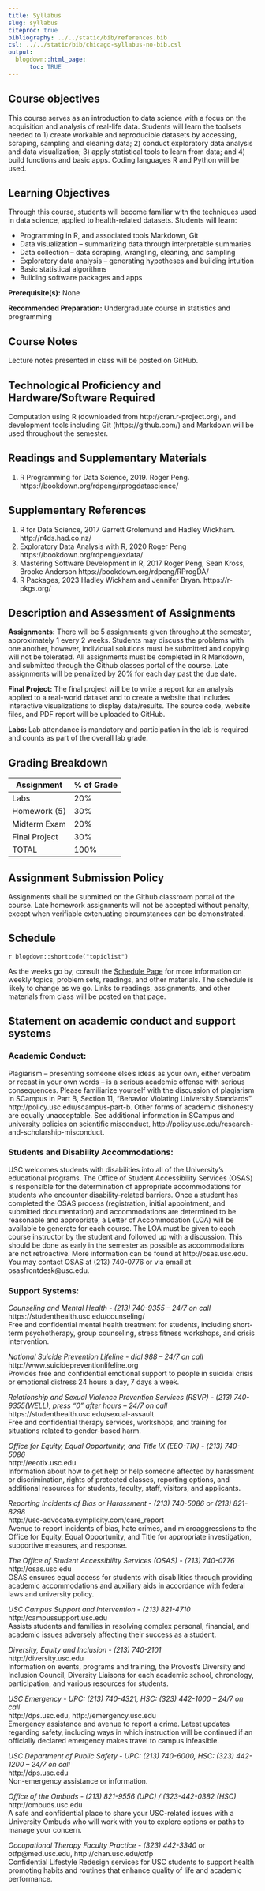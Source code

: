 ```yaml
---
title: Syllabus
slug: syllabus
citeproc: true
bibliography: ../../static/bib/references.bib
csl: ../../static/bib/chicago-syllabus-no-bib.csl
output:
  blogdown::html_page:
      toc: TRUE
---
```


[^courseinfo]: {-}
  `r blogdown::shortcode("courseinfo")`

## Course objectives

This course serves as an introduction to data science with a focus on the acquisition and analysis of real-life data. Students will learn the toolsets needed to 1) create workable and reproducible datasets by accessing, scraping, sampling and cleaning data; 2) conduct exploratory data analysis and data visualization; 3) apply statistical tools to learn from data; and 4) build functions and basic apps. Coding languages R and Python will be used.

## Learning Objectives

Through this course, students will become familiar with the techniques used in data science, applied to health-related datasets. Students will learn:

- Programming in R, and associated tools Markdown, Git
- Data visualization – summarizing data through interpretable summaries
- Data collection – data scraping, wrangling, cleaning, and sampling
- Exploratory data analysis – generating hypotheses and building intuition
- Basic statistical algorithms
- Building software packages and apps

**Prerequisite(s):** None

**Recommended Preparation:** Undergraduate course in statistics and programming

## Course Notes

Lecture notes presented in class will be posted on GitHub.

## Technological Proficiency and Hardware/Software Required 

Computation using R (downloaded from http://cran.r-project.org), and development tools including Git (https://github.com/) and Markdown will be used throughout the semester.

## Readings and Supplementary Materials

1. R Programming for Data Science, 2019. Roger Peng. https://bookdown.org/rdpeng/rprogdatascience/

## Supplementary References

1. R for Data Science, 2017 Garrett Grolemund and Hadley Wickham. http://r4ds.had.co.nz/
1. Exploratory Data Analysis with R, 2020 Roger Peng https://bookdown.org/rdpeng/exdata/
1. Mastering Software Development in R, 2017 Roger Peng, Sean Kross, Brooke Anderson https://bookdown.org/rdpeng/RProgDA/
1. R Packages, 2023 Hadley Wickham and Jennifer Bryan. https://r-pkgs.org/

## Description and Assessment of Assignments

**Assignments:** There will be 5 assignments given throughout the semester, approximately 1 every 2 weeks. Students may discuss the problems with one another, however, individual solutions must be submitted and copying will not be tolerated. All assignments must be completed in R Markdown, and submitted through the Github classes portal of the course. Late assignments will be penalized by 20% for each day past the due date.

**Final Project:** The final project will be to write a report for an analysis applied to a real-world dataset and to create a website that includes interactive visualizations to display data/results. The source code, website files, and PDF report will be uploaded to GitHub.

**Labs:** Lab attendance is mandatory and participation in the lab is required and counts as part of the overall lab grade.

## Grading Breakdown

| Assignment           | % of Grade |
|----------------------|------------|
| Labs                 | 20%        |
| Homework (5)         | 30%        |
| Midterm Exam         | 20%        |
| Final Project        | 30%        |
| TOTAL                | 100%       |

## Assignment Submission Policy

Assignments shall be submitted on the Github classroom portal of the course. Late homework assignments will not be accepted without penalty, except when verifiable extenuating circumstances can be demonstrated.

## Schedule

`r blogdown::shortcode("topiclist")`

As the weeks go by, consult the [Schedule Page](/PM566/schedule/) for more information on weekly topics, problem sets, readings, and other materials. The schedule is likely to change as we go. Links to readings, assignments, and other materials from class will be posted on that page. 


## Statement on academic conduct and support systems

### Academic Conduct:

Plagiarism – presenting someone else’s ideas as your own, either verbatim or recast in
your own words – is a serious academic offense with serious consequences. Please
familiarize yourself with the discussion of plagiarism in SCampus in Part B, Section 11,
“Behavior Violating University Standards” http://policy.usc.edu/scampus-part-b. Other forms
of academic dishonesty are equally unacceptable. See additional information in SCampus
and university policies on scientific misconduct, http://policy.usc.edu/research-and-scholarship-misconduct.

### Students and Disability Accommodations: 

USC welcomes students with disabilities into all of the University’s educational programs. The Office of Student Accessibility Services (OSAS) is responsible for the determination of appropriate accommodations for students who encounter disability-related barriers. Once a student has completed the OSAS process (registration, initial appointment, and submitted documentation) and accommodations are determined to be reasonable and appropriate, a Letter of Accommodation (LOA) will be available to generate for each course. The LOA must be given to each course instructor by the student and followed up with a discussion. This should be done as early in the semester as possible as accommodations are not retroactive. More information can be found at http://osas.usc.edu. You may contact OSAS at (213) 740-0776 or via email at osasfrontdesk@usc.edu.


### Support Systems:

*Counseling and Mental Health - (213) 740-9355 – 24/7 on call*  
https://studenthealth.usc.edu/counseling/   
Free and confidential mental health treatment for students, including short-term psychotherapy, group counseling, stress fitness workshops, and crisis intervention. 

*National Suicide Prevention Lifeline - dial 988 – 24/7 on call*   
http://www.suicidepreventionlifeline.org  
Provides free and confidential emotional support to people in suicidal crisis or emotional distress 24 hours a day, 7 days a week. 

*Relationship and Sexual Violence Prevention Services (RSVP) - (213) 740-9355(WELL), press “0” after hours – 24/7 on call*  
https://studenthealth.usc.edu/sexual-assault  
Free and confidential therapy services, workshops, and training for situations related to gender-based harm. 

*Office for Equity, Equal Opportunity, and Title IX (EEO-TIX) - (213) 740-5086*  
http://eeotix.usc.edu  
Information about how to get help or help someone affected by harassment or discrimination, rights of protected classes, reporting options, and additional resources for students, faculty, staff, visitors, and applicants. 

*Reporting Incidents of Bias or Harassment - (213) 740-5086 or (213) 821-8298*  
http://usc-advocate.symplicity.com/care_report  
Avenue to report incidents of bias, hate crimes, and microaggressions to the Office for Equity, Equal Opportunity, and Title for appropriate investigation, supportive measures, and response.

*The Office of Student Accessibility Services (OSAS) - (213) 740-0776*  
http://osas.usc.edu  
OSAS ensures equal access for students with disabilities through providing academic accommodations and auxiliary aids in accordance with federal laws and university policy.

*USC Campus Support and Intervention - (213) 821-4710*   
http://campussupport.usc.edu  
Assists students and families in resolving complex personal, financial, and academic issues adversely affecting their success as a student.

*Diversity, Equity and Inclusion - (213) 740-2101*  
http://diversity.usc.edu  
Information on events, programs and training, the Provost’s Diversity and Inclusion Council, Diversity Liaisons for each academic school, chronology, participation, and various resources for students. 


*USC Emergency - UPC: (213) 740-4321, HSC: (323) 442-1000 – 24/7 on call*   
http://dps.usc.edu, http://emergency.usc.edu  
Emergency assistance and avenue to report a crime. Latest updates regarding safety, including ways in which instruction will be continued if an officially declared emergency makes travel to campus infeasible.

*USC Department of Public Safety - UPC: (213) 740-6000, HSC: (323) 442-1200 – 24/7 on call*   
http://dps.usc.edu  
Non-emergency assistance or information.

*Office of the Ombuds - (213) 821-9556 (UPC) / (323-442-0382 (HSC)*  
http://ombuds.usc.edu    
A safe and confidential place to share your USC-related issues with a University Ombuds who will work with you to explore options or paths to manage your concern.

*Occupational Therapy Faculty Practice - (323) 442-3340* or   
otfp@med.usc.edu, http://chan.usc.edu/otfp   
Confidential Lifestyle Redesign services for USC students to support health promoting habits and routines that enhance quality of life and academic performance. 






